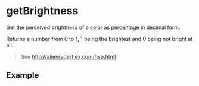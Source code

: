 
# getBrightness

Get the perceived brightness of a color as percentage in decimal form.

Returns a number from 0 to 1, 1 being the brightest and 0 being not bright at all.

> See http://alienryderflex.com/hsp.html

## Example

<Example colorA="#ffcc00" />

